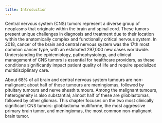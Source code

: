 ```yaml
---
title: Introduction
---
```




Central nervous system (CNS) tumors represent a diverse group of neoplasms that originate within the brain and spinal cord. These tumors present unique challenges in diagnosis and treatment due to their location within the anatomically complex and functionally critical nervous system. In 2018, cancer of the brain and central nervous system was the 17th most common cancer type, with an estimated 297,000 new cases worldwide. Understanding the epidemiology, pathophysiology, and clinical management of CNS tumors is essential for healthcare providers, as these conditions significantly impact patient quality of life and require specialized multidisciplinary care.

About 68% of all brain and central nervous system tumours are non-malignant; about half of these tumours are meningiomas, followed by pituitary tumours and nerve sheath tumours. Among the malignant tumours, heterogeneity is also substantial; almost half of these are glioblastomas, followed by other gliomas. This chapter focuses on the two most clinically significant CNS tumors: glioblastoma multiforme, the most aggressive primary brain tumor, and meningiomas, the most common non-malignant brain tumor.
